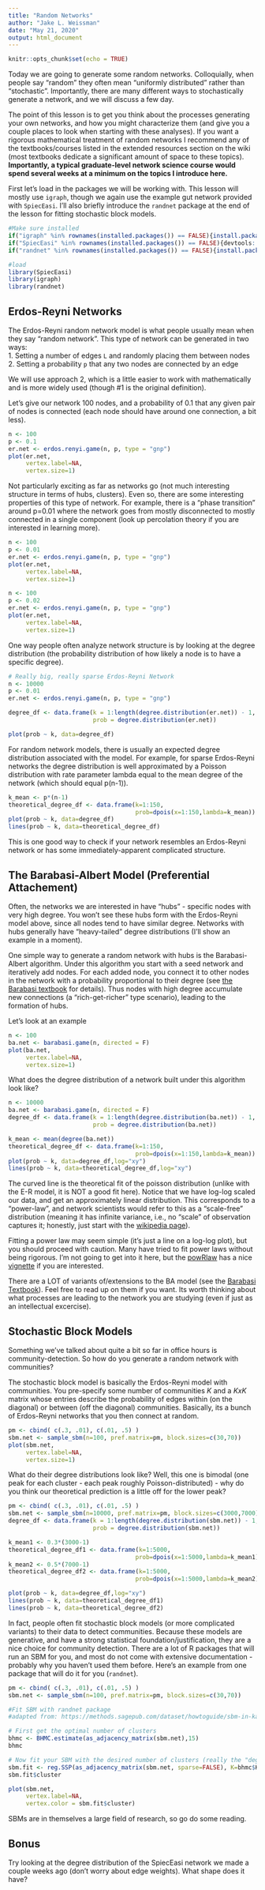 ```yaml
---
title: "Random Networks"
author: "Jake L. Weissman"
date: "May 21, 2020"
output: html_document
---
```


```r
knitr::opts_chunk$set(echo = TRUE)
```

Today we are going to generate some random networks. Colloquially, when people 
say "random" they often mean "uniformly distributed" rather than "stochastic". 
Importantly, there are many different ways to stochastically generate a network,
and we will discuss a few day.

The point of this lesson is to get you think about the processes generating your
own networks, and how you might characterize them (and give you a couple places
to look when starting with these analyses). If you want a rigorous 
mathematical treatment of random networks I recommend any of the textbooks/courses
listed in the extended resources section on the wiki (most textbooks dedicate a
significant amount of space to these topics). **Importantly, a typical graduate-level
network science course would spend several weeks at a minimum on the topics I introduce here.**

First let's load in the packages we will be working with. This lesson will mostly
use `igraph`, though we again use the example gut network provided with `SpiecEasi`.
I'll also briefly introduce the `randnet` package at the end of the lesson for
fitting stochastic block models.

```r
#Make sure installed
if("igraph" %in% rownames(installed.packages()) == FALSE){install.packages("igraph")}
if("SpiecEasi" %in% rownames(installed.packages()) == FALSE){devtools::install_github("zdk123/SpiecEasi")}
if("randnet" %in% rownames(installed.packages()) == FALSE){install.packages("randnet")}

#load
library(SpiecEasi)
library(igraph)
library(randnet)
```

## Erdos-Reyni Networks

The Erdos-Reyni random network model is what people usually mean when they say
"random network". This type of network can be generated in two ways:  
1. Setting a number of edges `L` and randomly placing them between nodes  
2. Setting a probability `p` that any two nodes are connected by an edge

We will use approach 2, which is a little easier to work with mathematically and is
more widely used (though #1 is the original definition). 

Let's give our network 100 nodes, and a probability of 0.1 that any given pair of 
nodes is connected (each node should have around one connection, a bit less).

```r
n <- 100
p <- 0.1
er.net <- erdos.renyi.game(n, p, type = "gnp")
plot(er.net,
     vertex.label=NA,
     vertex.size=1)
```

Not particularly exciting as far as networks go (not much interesting structure in
terms of hubs, clusters). Even so, there are some interesting properties of this
type of network. For example, there is a "phase transition" around p=0.01 where
the network goes from mostly disconnected to mostly connected in a single component
(look up percolation theory if you are interested in learning more).

```r
n <- 100
p <- 0.01
er.net <- erdos.renyi.game(n, p, type = "gnp")
plot(er.net,
     vertex.label=NA,
     vertex.size=1)

n <- 100
p <- 0.02
er.net <- erdos.renyi.game(n, p, type = "gnp")
plot(er.net,
     vertex.label=NA,
     vertex.size=1)
```

One way people often analyze network structure is by looking at the degree distribution
(the probability distribution of how likely a node is to have a specific degree).

```r
# Really big, really sparse Erdos-Reyni Network
n <- 10000
p <- 0.01
er.net <- erdos.renyi.game(n, p, type = "gnp")

degree_df <- data.frame(k = 1:length(degree.distribution(er.net)) - 1,
                        prob = degree.distribution(er.net))

plot(prob ~ k, data=degree_df)
```

For random network models, there is usually an expected degree distribution 
associated with the model. For example, for sparse Erdos-Reyni networks the
degree distribution is well approximated by a Poisson distribution with rate
parameter lambda equal to the mean degree of the network (which should equal p(n-1)).

```r
k_mean <- p*(n-1)
theoretical_degree_df <- data.frame(k=1:150,
                                    prob=dpois(x=1:150,lambda=k_mean))
plot(prob ~ k, data=degree_df)
lines(prob ~ k, data=theoretical_degree_df)
```

This is one good way to check if your network resembles an Erdos-Reyni network or
has some immediately-apparent complicated structure.

## The Barabasi-Albert Model (Preferential Attachement)

Often, the networks we are interested in have "hubs" - specific nodes with very
high degree. You won't see these hubs form with the Erdos-Reyni model above, since
all nodes tend to have similar degree. Networks with hubs generally have "heavy-tailed"
degree distributions (I'll show an example in a moment).

One simple way to generate a random network with hubs is the Barabasi-Albert algorithm.
Under this algorithm you start with a seed network and iteratively add nodes. For
each added node, you connect it to other nodes in the network with a probability
proportional to their degree (see [the Barabasi textbook](http://networksciencebook.com/chapter/5#barabasi-model) for details). Thus
nodes with high degree accumulate new connections (a "rich-get-richer" type scenario),
leading to the formation of hubs.

Let's look at an example

```r
n <- 100
ba.net <- barabasi.game(n, directed = F)
plot(ba.net,
     vertex.label=NA,
     vertex.size=1)
```

What does the degree distribution of a network built under this algorithm look like?

```r
n <- 10000
ba.net <- barabasi.game(n, directed = F)
degree_df <- data.frame(k = 1:length(degree.distribution(ba.net)) - 1,
                        prob = degree.distribution(ba.net))

k_mean <- mean(degree(ba.net))
theoretical_degree_df <- data.frame(k=1:150,
                                    prob=dpois(x=1:150,lambda=k_mean))
plot(prob ~ k, data=degree_df,log="xy")
lines(prob ~ k, data=theoretical_degree_df,log="xy")
```

The curved line is the theoretical fit of the poisson distribution 
(unlike with the E-R model, it is NOT a good fit here). 
Notice that we have log-log scaled our data, and get an approximately linear distribution. This corresponds to a "power-law", and network scientists would refer to this as a "scale-free" distribution
(meaning it has infinite variance, i.e., no "scale" of observation captures it; 
honestly, just start with the [wikipedia page](https://en.wikipedia.org/wiki/Scale-free_network)).

Fitting a power law may seem simple (it's just a line on a log-log plot), but you
should proceed with caution. Many have tried to fit power laws without being rigorous.
I'm not going to get into it here, but the [powRlaw](https://cran.r-project.org/web/packages/poweRlaw/index.html) has a nice [vignette](https://cran.r-project.org/web/packages/poweRlaw/vignettes/b_powerlaw_examples.pdf) if you 
are interested.

There are a LOT of variants of/extensions to the BA model (see the [Barabasi Textbook](http://networksciencebook.com/chapter/6#evolving-networks)). 
Feel free to read up on them if you want. Its worth thinking about what processes
are leading to the network you are studying (even if just as an intellectual excercise).

## Stochastic Block Models

Something we've talked about quite a bit so far in office hours is community-detection.
So how do you generate a random network with communities? 

The stochastic block model is basically the Erdos-Reyni model with communities.
You pre-specify some number of communities *K* and a *KxK* matrix whose entries
describe the probability of edges within (on the diagonal) or between (off the diagonal)
communities. Basically, its a bunch of Erdos-Reyni networks that you then connect
at random.

```r
pm <- cbind( c(.3, .01), c(.01, .5) )
sbm.net <- sample_sbm(n=100, pref.matrix=pm, block.sizes=c(30,70))
plot(sbm.net,
     vertex.label=NA,
     vertex.size=1)
```

What do their degree distributions look like? Well, this one is bimodal (one peak
for each cluster - each peak roughly Poisson-distributed) - why do you think our
theoretical prediction is a little off for the lower peak?

```r
pm <- cbind( c(.3, .01), c(.01, .5) )
sbm.net <- sample_sbm(n=10000, pref.matrix=pm, block.sizes=c(3000,7000))
degree_df <- data.frame(k = 1:length(degree.distribution(sbm.net)) - 1,
                        prob = degree.distribution(sbm.net))

k_mean1 <- 0.3*(3000-1)
theoretical_degree_df1 <- data.frame(k=1:5000,
                                    prob=dpois(x=1:5000,lambda=k_mean1))
k_mean2 <- 0.5*(7000-1)
theoretical_degree_df2 <- data.frame(k=1:5000,
                                    prob=dpois(x=1:5000,lambda=k_mean2))

plot(prob ~ k, data=degree_df,log="xy")
lines(prob ~ k, data=theoretical_degree_df1)
lines(prob ~ k, data=theoretical_degree_df2)
```

In fact, people often fit stochastic block models (or more complicated variants)
to their data to detect communities. Because these models are generative, and have
a strong statistical foundation/justification, they are a nice choice for community
detection. There are a lot of R packages that will run an SBM for you, and most
do not come with extensive documentation - probably why you haven't used them before. 
Here's an example from one package that will do it for you (`randnet`).

```r
pm <- cbind( c(.3, .01), c(.01, .5) )
sbm.net <- sample_sbm(n=100, pref.matrix=pm, block.sizes=c(30,70))

#Fit SBM with randnet package
#adapted from: https://methods.sagepub.com/dataset/howtoguide/sbm-in-karate-1977

# First get the optimal number of clusters
bhmc <- BHMC.estimate(as_adjacency_matrix(sbm.net),15)
bhmc

# Now fit your SBM with the desired number of clusters (really the "degree corrected SBM" according to their documentation)
sbm.fit <- reg.SSP(as_adjacency_matrix(sbm.net, sparse=FALSE), K=bhmc$K)
sbm.fit$cluster

plot(sbm.net, 
     vertex.label=NA,
     vertex.color = sbm.fit$cluster)

```

SBMs are in themselves a large field of research, so go do some reading.

## Bonus

Try looking at the degree distribution of the SpiecEasi network we made a couple
weeks ago (don't worry about edge weights). What shape does it have?